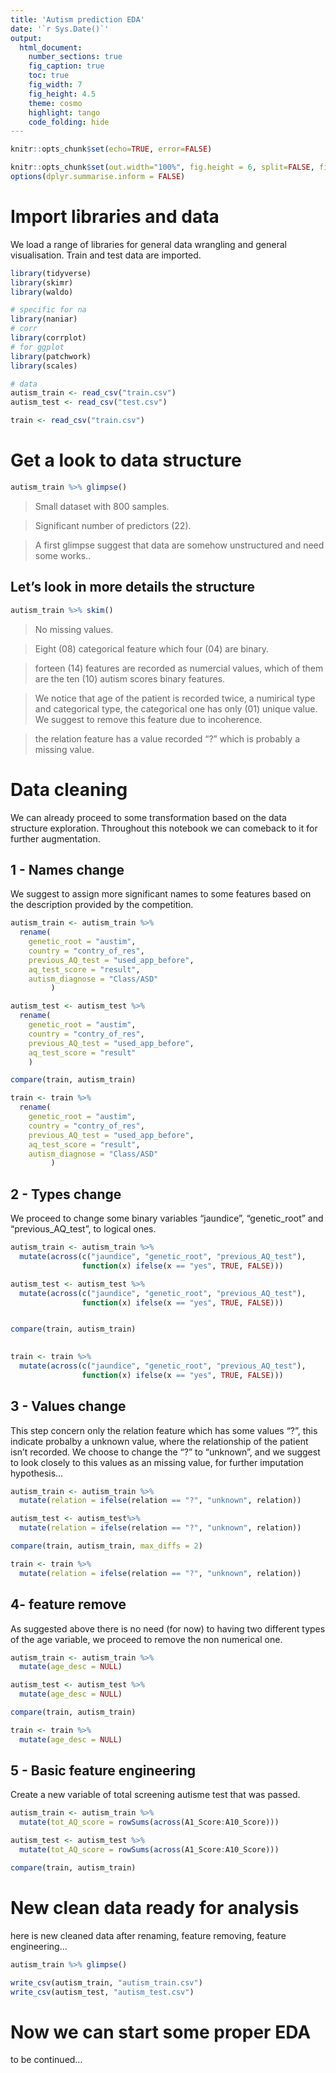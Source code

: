 ```yaml
---
title: 'Autism prediction EDA'
date: '`r Sys.Date()`'
output:
  html_document:
    number_sections: true
    fig_caption: true
    toc: true
    fig_width: 7
    fig_height: 4.5
    theme: cosmo
    highlight: tango
    code_folding: hide
---
```


```r
knitr::opts_chunk$set(echo=TRUE, error=FALSE)

knitr::opts_chunk$set(out.width="100%", fig.height = 6, split=FALSE, fig.align = 'default')
options(dplyr.summarise.inform = FALSE)
```

# Import libraries and data 

We load a range of libraries for general data wrangling and general visualisation. Train and test data are imported.

```r

library(tidyverse)
library(skimr)
library(waldo)

# specific for na
library(naniar)
# corr
library(corrplot)
# for ggplot
library(patchwork)
library(scales)

# data
autism_train <- read_csv("train.csv")
autism_test <- read_csv("test.csv")
```

```r
train <- read_csv("train.csv")
```


# Get a look to data structure  

```r
autism_train %>% glimpse()

```

> Small dataset with 800 samples.

> Significant number of predictors (22).

> A first glimpse suggest that data are somehow unstructured and need some works..
 

## Let's look in more details the structure

```r
autism_train %>% skim()

```

> No missing values. 

> Eight (08) categorical feature which four (04) are binary. 

> forteen (14) features are recorded as numercial values, which of them are the ten (10) autism scores binary features.

> We notice that age of the patient is recorded twice, a numirical type and categorical type, the categorical one has only (01) unique value. We suggest to remove this feature due to incoherence.  

> the relation feature has a value recorded "?" which is probably a missing value.  

# Data cleaning 

We can already proceed to some transformation based on the data structure exploration. Throughout this notebook we can comeback to it for further augmentation. 

## 1 - Names change  

We suggest to assign more significant names to some features based on  the description provided by the competition. 

```r
autism_train <- autism_train %>% 
  rename(
    genetic_root = "austim",
    country = "contry_of_res",
    previous_AQ_test = "used_app_before",
    aq_test_score = "result",
    autism_diagnose = "Class/ASD"
         )

autism_test <- autism_test %>% 
  rename(
    genetic_root = "austim",
    country = "contry_of_res",
    previous_AQ_test = "used_app_before",
    aq_test_score = "result"
    )

compare(train, autism_train)
```

```r

train <- train %>% 
  rename(
    genetic_root = "austim",
    country = "contry_of_res",
    previous_AQ_test = "used_app_before",
    aq_test_score = "result",
    autism_diagnose = "Class/ASD"
         )

```


## 2 - Types change 

We proceed to change some binary variables "jaundice", "genetic_root" and "previous_AQ_test", to logical ones. 

```r

autism_train <- autism_train %>% 
  mutate(across(c("jaundice", "genetic_root", "previous_AQ_test"), 
                function(x) ifelse(x == "yes", TRUE, FALSE)))

autism_test <- autism_test %>% 
  mutate(across(c("jaundice", "genetic_root", "previous_AQ_test"), 
                function(x) ifelse(x == "yes", TRUE, FALSE)))


compare(train, autism_train)
  
```

```r

train <- train %>% 
  mutate(across(c("jaundice", "genetic_root", "previous_AQ_test"), 
                function(x) ifelse(x == "yes", TRUE, FALSE)))

```


## 3 - Values change 

This step concern only the relation feature which has some values "?", this indicate probalby a unknown value, where the relationship of the patient isn't recorded. We choose to change the "?" to "unknown", and we suggest to look closely to this values as an missing value, for further imputation hypothesis... 

```r
autism_train <- autism_train %>% 
  mutate(relation = ifelse(relation == "?", "unknown", relation))

autism_test <- autism_test%>% 
  mutate(relation = ifelse(relation == "?", "unknown", relation))

compare(train, autism_train, max_diffs = 2)
```

```r

train <- train %>% 
  mutate(relation = ifelse(relation == "?", "unknown", relation))

```

## 4- feature remove

As suggested above there is no need (for now) to having two different types of the age variable, we proceed to remove the non numerical one. 

```r
autism_train <- autism_train %>% 
  mutate(age_desc = NULL)

autism_test <- autism_test %>% 
  mutate(age_desc = NULL)

compare(train, autism_train)

```

```r

train <- train %>% 
  mutate(age_desc = NULL)

```

## 5 - Basic feature engineering 

Create a new variable of total screening autisme test that was passed. 

```r

autism_train <- autism_train %>% 
  mutate(tot_AQ_score = rowSums(across(A1_Score:A10_Score)))

autism_test <- autism_test %>% 
  mutate(tot_AQ_score = rowSums(across(A1_Score:A10_Score)))

compare(train, autism_train)

```

# New clean data ready for analysis

here is new cleaned data after renaming, feature removing, feature engineering...

```r
autism_train %>% glimpse()

write_csv(autism_train, "autism_train.csv")
write_csv(autism_test, "autism_test.csv")
```


# Now we can start some proper EDA

to be continued... 


